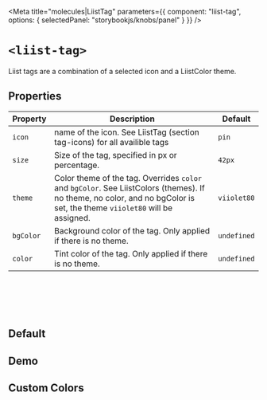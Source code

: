 
<Meta
  title="molecules|LiistTag"
  parameters={{
    component: "liist-tag",
    options: { selectedPanel: "storybookjs/knobs/panel" }
  }}
/>

# `<liist-tag>`

Liist tags are a combination of a selected icon and a LiistColor theme.

## Properties

| Property | Description            | Default     |
| -------- | ---------------------- | ----------- |
| `icon`   | name of the icon. See LiistTag (section tag-icons) for all availible tags | `pin` |
| `size`   | Size of the tag, specified in px or percentage. | `42px` |
| `theme`  | Color theme of the tag. Overrides `color` and `bgColor`. See LiistColors (themes). If no theme, no color, and no bgColor is set, the theme `viiolet80` will be assigned. | `viiolet80` |
| `bgColor`| Background color of the tag. Only applied if there is no theme. | `undefined` |
| `color`  | Tint color of the tag. Only applied if there is no theme. | `undefined` |

<br></br>
<br></br>


## Default
<Preview>
  <liist-tag></liist-tag>
</Preview>


## Demo
<Preview>
  <liist-tag icon="pin" theme="viiolet20"></liist-tag>
  <liist-tag icon="pin" theme="sunii"></liist-tag>
  <liist-tag icon="pin" theme="viiolet80b"></liist-tag>
  <liist-tag icon="pin" theme="viiolet80"></liist-tag>
  <liist-tag icon="pin" theme="piink"></liist-tag>
  <liist-tag icon="pin" theme="grasii"></liist-tag>
  <liist-tag icon="pin" theme="hotii"></liist-tag>
  <liist-tag icon="pin" theme="viiolet"></liist-tag>
</Preview>

<Preview>
  <liist-tag icon="heart" theme="viiolet20"></liist-tag>
  <liist-tag icon="heart" theme="sunii"></liist-tag>
  <liist-tag icon="heart" theme="viiolet80b"></liist-tag>
  <liist-tag icon="heart" theme="viiolet80"></liist-tag>
  <liist-tag icon="heart" theme="piink"></liist-tag>
  <liist-tag icon="heart" theme="grasii"></liist-tag>
  <liist-tag icon="heart" theme="hotii"></liist-tag>
  <liist-tag icon="heart" theme="viiolet"></liist-tag>
</Preview>

<Preview>
  <liist-tag icon="tasty" theme="viiolet20"></liist-tag>
  <liist-tag icon="tasty" theme="sunii"></liist-tag>
  <liist-tag icon="tasty" theme="viiolet80b"></liist-tag>
  <liist-tag icon="tasty" theme="viiolet80"></liist-tag>
  <liist-tag icon="tasty" theme="piink"></liist-tag>
  <liist-tag icon="tasty" theme="grasii"></liist-tag>
  <liist-tag icon="tasty" theme="hotii"></liist-tag>
  <liist-tag icon="tasty" theme="viiolet"></liist-tag>
</Preview>

<Preview>
  <liist-tag icon="flag" theme="viiolet20"></liist-tag>
  <liist-tag icon="flag" theme="sunii"></liist-tag>
  <liist-tag icon="flag" theme="viiolet80b"></liist-tag>
  <liist-tag icon="flag" theme="viiolet80"></liist-tag>
  <liist-tag icon="flag" theme="piink"></liist-tag>
  <liist-tag icon="flag" theme="grasii"></liist-tag>
  <liist-tag icon="flag" theme="hotii"></liist-tag>
  <liist-tag icon="flag" theme="viiolet"></liist-tag>
</Preview>

<Preview>
  <liist-tag icon="remember" theme="viiolet20"></liist-tag>
  <liist-tag icon="remember" theme="sunii"></liist-tag>
  <liist-tag icon="remember" theme="viiolet80b"></liist-tag>
  <liist-tag icon="remember" theme="viiolet80"></liist-tag>
  <liist-tag icon="remember" theme="piink"></liist-tag>
  <liist-tag icon="remember" theme="grasii"></liist-tag>
  <liist-tag icon="remember" theme="hotii"></liist-tag>
  <liist-tag icon="remember" theme="viiolet"></liist-tag>
</Preview>


## Custom Colors
<Preview>
  <liist-tag color="white" bgColor="red"></liist-tag>
</Preview>


